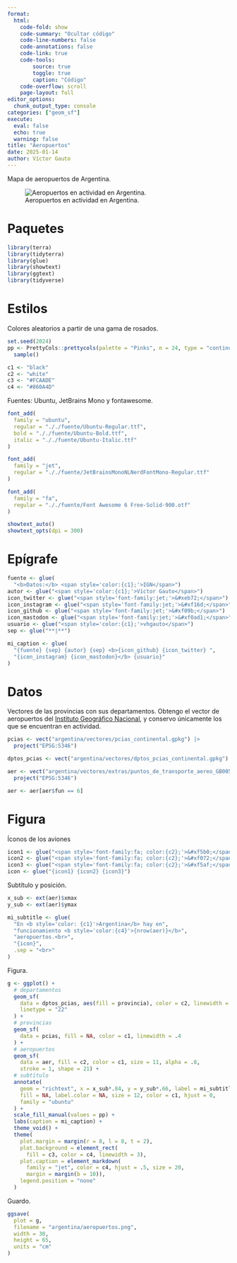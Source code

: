 ```yaml
---
format:
  html:
    code-fold: show
    code-summary: "Ocultar código"
    code-line-numbers: false
    code-annotations: false
    code-link: true
    code-tools:
        source: true
        toggle: true
        caption: "Código"
    code-overflow: scroll
    page-layout: full
editor_options:
  chunk_output_type: console
categories: ["geom_sf"]
execute:
  eval: false
  echo: true
  warning: false
title: "Aeropuertos"
date: 2025-01-14
author: Víctor Gauto
---
```


Mapa de aeropuertos de Argentina.

![Aeropuertos en actividad en Argentina.](aeropuertos.png)

# Paquetes

```r
library(terra)
library(tidyterra)
library(glue)
library(showtext)
library(ggtext)
library(tidyverse)
```

# Estilos

Colores aleatorios a partir de una gama de rosados.

```r
set.seed(2024)
pp <- PrettyCols::prettycols(palette = "Pinks", n = 24, type = "continuous") |>
  sample()

c1 <- "black"
c2 <- "white"
c3 <- "#FCAADE"
c4 <- "#860A4D"
```

Fuentes: Ubuntu, JetBrains Mono y fontawesome.

```r
font_add(
  family = "ubuntu",
  regular = "././fuente/Ubuntu-Regular.ttf",
  bold = "././fuente/Ubuntu-Bold.ttf",
  italic = "././fuente/Ubuntu-Italic.ttf"
)

font_add(
  family = "jet",
  regular = "././fuente/JetBrainsMonoNLNerdFontMono-Regular.ttf"
)

font_add(
  family = "fa",
  regular = "././fuente/Font Awesome 6 Free-Solid-900.otf"
)

showtext_auto()
showtext_opts(dpi = 300)
```

# Epígrafe

```r
fuente <- glue(
  "<b>Datos:</b> <span style='color:{c1};'>IGN</span>")
autor <- glue("<span style='color:{c1};'>Víctor Gauto</span>")
icon_twitter <- glue("<span style='font-family:jet;'>&#xeb72;</span>")
icon_instagram <- glue("<span style='font-family:jet;'>&#xf16d;</span>")
icon_github <- glue("<span style='font-family:jet;'>&#xf09b;</span>")
icon_mastodon <- glue("<span style='font-family:jet;'>&#xf0ad1;</span>")
usuario <- glue("<span style='color:{c1};'>vhgauto</span>")
sep <- glue("**|**")

mi_caption <- glue(
  "{fuente} {sep} {autor} {sep} <b>{icon_github} {icon_twitter} ",
  "{icon_instagram} {icon_mastodon}</b> {usuario}"
)
```

# Datos

Vectores de las provincias con sus departamentos. Obtengo el vector de aeropuertos del [Instituto Geográfico Nacional](https://www.ign.gob.ar/NuestrasActividades/InformacionGeoespacial/CapasSIG), y conservo únicamente los que se encuentran en actividad.

```r
pcias <- vect("argentina/vectores/pcias_continental.gpkg") |>
  project("EPSG:5346")

dptos_pcias <- vect("argentina/vectores/dptos_pcias_continental.gpkg")

aer <- vect("argentina/vectores/extras/puntos_de_transporte_aereo_GB005.json") |>
  project("EPSG:5346")

aer <- aer[aer$fun == 6]
```

# Figura

Íconos de los aviones

```r
icon1 <- glue("<span style='font-family:fa; color:{c2};'>&#xf5b0;</span> ")
icon2 <- glue("<span style='font-family:fa; color:{c2};'>&#xf072;</span> ")
icon3 <- glue("<span style='font-family:fa; color:{c2};'>&#xf5af;</span> ")
icon <- glue("{icon1} {icon2} {icon3}")
```

Subtítulo y posición.

```r
x_sub <- ext(aer)$xmax
y_sub <- ext(aer)$ymax

mi_subtitle <- glue(
  "En <b style='color: {c1}'>Argentina</b> hay en",
  "funcionamiento <b style='color:{c4}'>{nrow(aer)}</b>",
  "aeropuertos.<br>",
  "{icon}",
  .sep = "<br>"
)
```

Figura.

```r
g <- ggplot() +
  # departamentos
  geom_sf(
    data = dptos_pcias, aes(fill = provincia), color = c2, linewidth = .3,
    linetype = "22"
  ) +
  # provincias
  geom_sf(
    data = pcias, fill = NA, color = c1, linewidth = .4
  ) +
  # aeropuertos
  geom_sf(
    data = aer, fill = c2, color = c1, size = 11, alpha = .8,
    stroke = 1, shape = 21) +
  # subtítulo
  annotate(
    geom = "richtext", x = x_sub*.84, y = y_sub*.66, label = mi_subtitle,
    fill = NA, label.color = NA, size = 12, color = c1, hjust = 0,
    family = "ubuntu"
  ) +
  scale_fill_manual(values = pp) +
  labs(caption = mi_caption) +
  theme_void() +
  theme(
    plot.margin = margin(r = 8, l = 8, t = 2),
    plot.background = element_rect(
      fill = c3, color = c4, linewidth = 3),
    plot.caption = element_markdown(
      family = "jet", color = c4, hjust = .5, size = 20,
      margin = margin(b = 10)),
    legend.position = "none"
  )
```

Guardo.

```r
ggsave(
  plot = g,
  filename = "argentina/aeropuertos.png",
  width = 30,
  height = 65,
  units = "cm"
)
```
